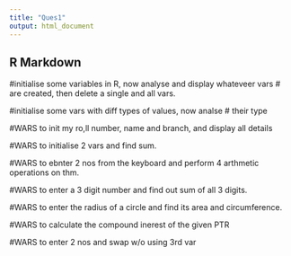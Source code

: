 ```yaml
---
title: "Ques1"
output: html_document
---
```


## R Markdown
#initialise some variables in R, now analyse and display whateveer vars
# are created, then delete a single and all vars.

#initialise some vars with diff types of values, now analse
# their type

#WARS to init my ro,ll number, name and branch, and display all details

#WARS to initialise 2 vars and find sum.

#WARS to ebnter 2 nos from the keyboard and perform 4 arthmetic operations on thm.

#WARS to enter a 3 digit number and find out sum of all 3 digits.

#WARS to enter the radius of a circle and find its area and circumference.

#WARS to calculate the compound inerest of the given PTR

#WARS to enter 2 nos and swap w/o using 3rd var
